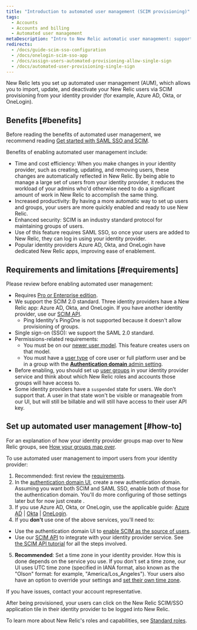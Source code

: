 ```yaml
---
title: "Introduction to automated user management (SCIM provisioning)"
tags:
  - Accounts
  - Accounts and billing
  - Automated user management
metaDescription: "Intro to New Relic automatic user management: support for SCIM provisioning for OneLogin, Okta, Azure AD, and more."
redirects:
  - /docs/guide-scim-sso-configuration
  - /docs/onelogin-scim-sso-app
  - /docs/assign-users-automated-provisioning-allow-single-sign
  - /docs/automated-user-provisioning-single-sign
---
```


New Relic lets you set up automated user management (AUM), which allows you to import, update, and deactivate your New Relic users via SCIM provisioning from your identity provider (for example, Azure AD, Okta, or OneLogin).

## Benefits [#benefits]

Before reading the benefits of automated user management, we recommend reading [Get started with SAML SSO and SCIM](/docs/accounts/accounts-billing/new-relic-one-user-management/introduction-saml-scim).

Benefits of enabling automated user management include:

* Time and cost efficiency: When you make changes in your identity provider, such as creating, updating, and removing users, these changes are automatically reflected in New Relic. By being able to manage a large set of users from your identity provider, it reduces the workload of your admins who'd otherwise need to do a significant amount of work in New Relic to accomplish the same thing.
* Increased productivity: By having a more automatic way to set up users and groups, your users are more quickly enabled and ready to use New Relic.
* Enhanced security: SCIM is an industry standard protocol for maintaining groups of users.
* Use of this feature requires SAML SSO, so once your users are added to New Relic, they can log in using your identity provider.
* Popular identity providers Azure AD, Okta, and OneLogin have dedicated New Relic apps, improving ease of enablement.

## Requirements and limitations [#requirements]

Please review before enabling automated user management: 

* Requires [Pro or Enterprise edition](/docs/accounts/accounts-billing/new-relic-one-pricing-billing/new-relic-one-pricing-billing/#editions).
* We support the SCIM 2.0 standard. Three identity providers have a New Relic app: Azure AD, Okta, and OneLogin. If you have another identity provider, use our [SCIM API](/docs/accounts/accounts/automated-user-management/scim-support-automated-user-management).
  * Ping Identity's PingOne is not supported because it doesn't allow provisioning of groups.
* Single sign-on (SSO): we support the SAML 2.0 standard.
* Permissions-related requirements:
  * You must be on our [newer user model](/docs/accounts/original-accounts-billing/original-users-roles/overview-user-models). This feature creates users on that model.
  * You must have a [user type](/docs/accounts/accounts-billing/new-relic-one-user-management/user-type) of core user or full platform user and be in a group with the [**Authentication domain** admin setting](/docs/accounts/accounts-billing/new-relic-one-user-management/user-management-concepts#admin-settings).
* Before enabling, you should set up [user groups](/docs/accounts/accounts/automated-user-management/roles-permissions-automated-user-management) in your identity provider service and think about which New Relic roles and accounts those groups will have access to.
* Some identity providers have a `suspended` state for users. We don't support that. A user in that state won't be visible or manageable from our UI, but will still be billable and will still have access to their user API key.

## Set up automated user management [#how-to]

For an explanation of how your identity provider groups map over to New Relic groups, see [How your groups map over](/docs/accounts/accounts/automated-user-management/roles-permissions-automated-user-management).

To use automated user management to import users from your identity provider:

1. Recommended: first review the [requirements](#requirements).
2. In the [authentication domain UI](/docs/accounts/accounts-billing/new-relic-one-user-management/authentication-domains-saml-sso-scim-more/#ui), create a new authentication domain. Assuming you want both SCIM and SAML SSO, enable both of those for the authentication domain. You'll do more configuring of those settings later but for now just create . 
3. If you use Azure AD, Okta, or OneLogin, use the applicable guide: [Azure AD](/docs/azure-scimsso-application-configuration) \| [Okta](/docs/okta-scimsso-application-configuration) \| [OneLogin](/docs/onelogin-scimsso-application-configuration).
4. If you **don't** use one of the above services, you'll need to:

* Use the authentication domain UI to [enable SCIM as the source of users](/docs/accounts/accounts-billing/new-relic-one-user-management/authentication-domains-saml-sso-scim-more/#source-users).
* Use our [SCIM API](/docs/accounts/accounts/automated-user-management/scim-support-automated-user-management) to integrate with your identity provider service. See [the SCIM API tutorial](/docs/accounts/accounts/automated-user-management/tutorial-manage-users-groups-scim) for all the steps involved.

5. **Recommended**: Set a time zone in your identity provider. How this is done depends on the service you use. If you don't set a time zone, our UI uses UTC time zone (specified in IANA format, also known as the "Olson" format: for example, "America/Los_Angeles"). Your users also have an option to override your settings and [set their own time zone](/docs/accounts/accounts-billing/general-account-settings/default-time-zone-setting).

If you have issues, contact your account representative.

After being provisioned, your users can click on the New Relic SCIM/SSO application tile in their identity provider to be logged into New Relic.

To learn more about New Relic's roles and capabilities, see [Standard roles](/docs/accounts/accounts-billing/new-relic-one-user-management/user-management-concepts#standard-roles).
